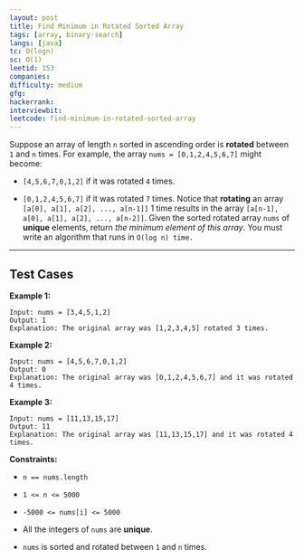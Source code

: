 ```yaml
---
layout: post
title: Find Minimum in Rotated Sorted Array
tags: [array, binary-search]
langs: [java]
tc: O(logn)
sc: O(1)
leetid: 153
companies: 
difficulty: medium
gfg: 
hackerrank: 
interviewbit: 
leetcode: find-minimum-in-rotated-sorted-array
---
```

Suppose an array of length `n` sorted in ascending order is **rotated** between `1` and `n` times. For example, the array `nums = [0,1,2,4,5,6,7]` might become:
	
* `[4,5,6,7,0,1,2]` if it was rotated `4` times.
	
* `[0,1,2,4,5,6,7]` if it was rotated `7` times.
Notice that **rotating** an array `[a[0], a[1], a[2], ..., a[n-1]]` 1 time results in the array `[a[n-1], a[0], a[1], a[2], ..., a[n-2]]`.
Given the sorted rotated array `nums` of **unique** elements, return *the minimum element of this array*.
You must write an algorithm that runs in `O(log n) time.`
 
---
## Test Cases
**Example 1:**
```
Input: nums = [3,4,5,1,2]
Output: 1
Explanation: The original array was [1,2,3,4,5] rotated 3 times.
```
**Example 2:**
```
Input: nums = [4,5,6,7,0,1,2]
Output: 0
Explanation: The original array was [0,1,2,4,5,6,7] and it was rotated 4 times.
```
**Example 3:**
```
Input: nums = [11,13,15,17]
Output: 11
Explanation: The original array was [11,13,15,17] and it was rotated 4 times. 
```
 
**Constraints:**
	
* `n == nums.length`
	
* `1 <= n <= 5000`
	
* `-5000 <= nums[i] <= 5000`
	
* All the integers of `nums` are **unique**.
	
* `nums` is sorted and rotated between `1` and `n` times.

        